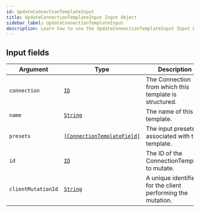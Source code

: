 ```yaml
---
id: UpdateConnectionTemplateInput
title: UpdateConnectionTemplateInput Input Object
sidebar_label: UpdateConnectionTemplateInput
description: Learn how to use the UpdateConnectionTemplateInput Input Object for Builder's API.
---
```


## Input fields

| Argument           | Type                                                                               | Description                                                 |
| ------------------ | ---------------------------------------------------------------------------------- | ----------------------------------------------------------- |
| `connection`       | [`ID`](/self-managed/composer/builder/api/schema/scalar/ID.mdx)                                                   | The Connection from which this template is structured.      |
| `name`             | [`String`](/self-managed/composer/builder/api/schema/scalar/String.mdx)                                           | The name of this template.                                  |
| `presets`          | [`[ConnectionTemplateField]`](/self-managed/composer/builder/api/schema/input_object/ConnectionTemplateField.mdx) | The input presets associated with this template.            |
| `id`               | [`ID`](/self-managed/composer/builder/api/schema/scalar/ID.mdx)                                                   | The ID of the ConnectionTemplate to mutate.                 |
| `clientMutationId` | [`String`](/self-managed/composer/builder/api/schema/scalar/String.mdx)                                           | A unique identifier for the client performing the mutation. |
